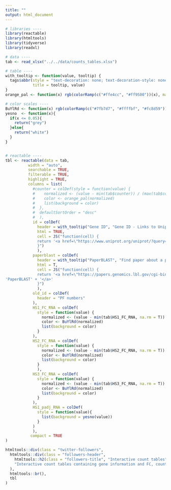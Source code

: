 ```yaml
---
title: ""
output: html_document
---
```



```r
# libraries ----
library(reactable)
library(htmltools)
library(tidyverse)
library(readxl)

# data ----
tab <- read_xlsx("../../data/counts_tables.xlsx")

# table ----
with_tooltip <- function(value, tooltip) {
  tags$abbr(style = "text-decoration: none; text-decoration-style: none; cursor: help",
            title = tooltip, value)
}
orange_pal <- function(x) rgb(colorRamp(c("#ffe4cc", "#ff9500"))(x), maxColorValue = 255)

# color scales ----
BuYlRd <- function(x) rgb(colorRamp(c("#7fb7d7", "#ffffbf", "#fc8d59"))(x), maxColorValue = 255)
yesno  <- function(x){
  if(x <= 0.05){
    return("grey")
  }else{
    return("white")
  }
}


# reactable ----
tbl <- reactable(data = tab,
          width = "auto",
          searchable = TRUE,
          filterable = TRUE,
          highlight = TRUE,
          columns = list(
            #counter = colDef(style = function(value) {
            #    normalized <- (value - min(tab$counter)) / (max(tab$counter) - min(tab$counter))
            #    color <- orange_pal(normalized)
            #    list(background = color)
            #  },
            #  defaultSortOrder = "desc"
            #  ),
            id = colDef(
              header = with_tooltip("Gene ID", "Gene ID - Links to Uniprot DB"),
              html = TRUE,
              cell = JS("function(cell) {
              return '<a href=\"https://www.uniprot.org/uniprot/?query=pyrococcus+furiosus+' + cell.value + '\">' + cell.value + '</a>'
              }")
              ),
            paperblast = colDef(
              header = with_tooltip("PaperBLAST", "Find paper about a protein or its homologs"),
              html = T,
              cell = JS("function(cell) {
              return '<a href=\"https://papers.genomics.lbl.gov/cgi-bin/litSearch.cgi?query=+' + cell.value + '\">' + 
'PaperBLAST' + '</a>'
              }")
              ),
            old_id = colDef(
              header = "PF numbers"
            ),
            HS1_FC_RNA = colDef(
              style = function(value) {
                normalized <- (value - min(tab$HS1_FC_RNA, na.rm = T)) / (max(tab$HS1_FC_RNA, na.rm = T) - min(tab$HS1_FC_RNA, na.rm = T))
                color <- BuYlRd(normalized)
                list(background = color)
              }
            ),
            HS2_FC_RNA = colDef(
              style = function(value) {
                normalized <- (value - min(tab$HS2_FC_RNA, na.rm = T)) / (max(tab$HS2_FC_RNA, na.rm = T) - min(tab$HS2_FC_RNA, na.rm = T))
                color <- BuYlRd(normalized)
                list(background = color)
              }
              ),
            HS3_FC_RNA = colDef(
              style = function(value) {
                normalized <- (value - min(tab$HS3_FC_RNA, na.rm = T)) / (max(tab$HS3_FC_RNA, na.rm = T) - min(tab$HS3_FC_RNA, na.rm = T))
                color <- BuYlRd(normalized)
                list(background = color)
              }
            ),
            HS1_padj_RNA = colDef(
              style = function(value){
                list(background = yesno(value))
              }
            )
            ),
           compact = TRUE
)

htmltools::div(class = "twitter-followers",
  htmltools::div(class = "followers-header",
    htmltools::h2(class = "followers-title", "Interactive count tables"),
    "Interactive count tables containing gene information and FC, count info of transcriptomics & proteomics analysis of HSR in Pyrococcus furiosus"
  ),
  htmltools::br(),
  tbl
)
         
```